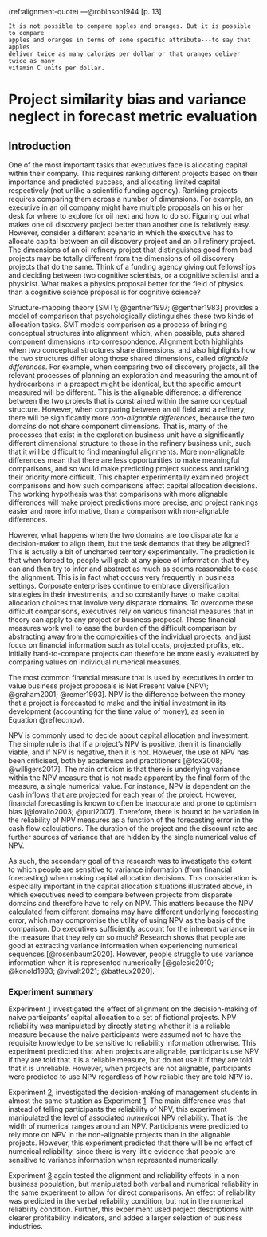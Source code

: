 (ref:alignment-quote) ---@robinson1944 [p. 13]

```block
It is not possible to compare apples and oranges. But it is possible to compare
apples and oranges in terms of some specific attribute---to say that apples
deliver twice as many calories per dollar or that oranges deliver twice as many
vitamin C units per dollar.
```

# Project similarity bias and variance neglect in forecast metric evaluation {#alignment}

\minitoc

## Introduction

One of the most important tasks that executives face is allocating capital
within their company. This requires ranking different projects based on their
importance and predicted success, and allocating limited capital respectively
(not unlike a scientific funding agency). Ranking projects requires comparing
them across a number of dimensions. For example, an executive in an oil company
might have multiple proposals on his or her desk for where to explore for oil
next and how to do so. Figuring out what makes one oil discovery project better
than another one is relatively easy. However, consider a different scenario in
which the executive has to allocate capital between an oil discovery project
and an oil refinery project. The dimensions of an oil refinery project that
distinguishes good from bad projects may be totally different from the
dimensions of oil discovery projects that do the same. Think of a funding agency
giving out fellowships and deciding between two cognitive scientists, or a
cognitive scientist and a physicist. What makes a physics proposal better for
the field of physics than a cognitive science proposal is for cognitive science?

Structure-mapping theory [SMT\; @gentner1997; @gentner1983] provides a model of
comparison that psychologically distinguishes these two kinds of allocation
tasks. SMT models comparison as a process of bringing conceptual structures into
alignment which, when possible, puts shared component dimensions into
correspondence. Alignment both highlights when two conceptual structures share
dimensions, and also highlights how the two structures differ along those shared
dimensions, called *alignable differences*. For example, when comparing two oil
discovery projects, all the relevant processes of planning an exploration and
measuring the amount of hydrocarbons in a prospect might be identical, but the
specific amount measured will be different. This is the alignable difference: a
difference between the two projects that is constrained within the same
conceptual structure. However, when comparing between an oil field and a
refinery, there will be significantly more *non-alignable differences*, because
the two domains do not share component dimensions. That is, many of the
processes that exist in the exploration business unit have a significantly
different dimensional structure to those in the refinery business unit, such
that it will be difficult to find meaningful alignments. More non-alignable
differences mean that there are less opportunities to make meaningful
comparisons, and so would make predicting project success and ranking their
priority more difficult. This chapter experimentally examined project
comparisons and how such comparisons affect capital allocation decisions. The
working hypothesis was that comparisons with more alignable differences will
make project predictions more precise, and project rankings easier and more
informative, than a comparison with non-alignable differences.

However, what happens when the two domains are too disparate for a
decision-maker to align them, but the task demands that they be aligned? This is
actually a bit of uncharted territory experimentally. The prediction is that
when forced to, people will grab at any piece of information that they can and
then try to infer and abstract as much as seems reasonable to ease the
alignment. This is in fact what occurs very frequently in business settings.
Corporate enterprises continue to embrace diversification strategies in their
investments, and so constantly have to make capital allocation choices that
involve very disparate domains. To overcome these difficult comparisons,
executives rely on various financial measures that in theory can apply to any
project or business proposal. These financial measures work well to ease the
burden of the difficult comparison by abstracting away from the complexities of
the individual projects, and just focus on financial information such as total
costs, projected profits, etc. Initially hard-to-compare projects can therefore
be more easily evaluated by comparing values on individual numerical measures.

The most common financial measure that is used by executives in order to value
business project proposals is Net Present Value [NPV\; @graham2001; @remer1993].
NPV is the difference between the money that a project is forecasted to make and
the initial investment in its development (accounting for the time value of
money), as seen in Equation \@ref(eq:npv).

NPV is commonly used to decide about capital allocation and investment. The
simple rule is that if a project’s NPV is positive, then it is financially
viable, and if NPV is negative, then it is not. However, the use of NPV has been
criticised, both by academics and practitioners [@fox2008; @willigers2017]. The
main criticism is that there is underlying variance within the NPV measure that
is not made apparent by the final form of the measure, a single numerical value.
For instance, NPV is dependent on the cash inflows that are projected for each
year of the project. However, financial forecasting is known to often be
inaccurate and prone to optimism bias [@lovallo2003; @puri2007]. Therefore,
there is bound to be variation in the reliability of NPV measures as a function
of the forecasting error in the cash flow calculations. The duration of the
project and the discount rate are further sources of variance that are hidden by
the single numerical value of NPV.

As such, the secondary goal of this research was to investigate the extent to
which people are sensitive to variance information (from financial forecasting)
when making capital allocation decisions. This consideration is especially
important in the capital allocation situations illustrated above, in which
executives need to compare between projects from disparate domains and therefore
have to rely on NPV. This matters because the NPV calculated from different
domains may have different underlying forecasting error, which may compromise
the utility of using NPV as the basis of the comparison. Do executives
sufficiently account for the inherent variance in the measure that they rely on
so much? Research shows that people are good at extracting variance information
when experiencing numerical sequences [@rosenbaum2020]. However, people struggle
to use variance information when it is represented numerically [@galesic2010;
@konold1993; @vivalt2021; @batteux2020].

### Experiment summary

Experiment [1](#alignment-2) investigated the effect of alignment on the
decision-making of naive participants’ capital allocation to a set of fictional
projects. NPV reliability was manipulated by directly stating whether it is a
reliable measure because the naive participants were assumed not to have the
requisite knowledge to be sensitive to reliability information otherwise. This
experiment predicted that when projects are alignable, participants use NPV if
they are told that it is a reliable measure, but do not use it if they are told
that it is unreliable. However, when projects are not alignable, participants
were predicted to use NPV regardless of how reliable they are told NPV is.

Experiment [2](#alignment-3), investigated the decision-making of management
students in almost the same situation as Experiment [1](#alignment-2). The main
difference was that instead of telling participants the reliability of NPV, this
experiment manipulated the level of associated *numerical* NPV reliability. That
is, the width of numerical ranges around an NPV. Participants were predicted to
rely more on NPV in the non-alignable projects than in the alignable projects.
However, this experiment predicted that there will be no effect of numerical
reliability, since there is very little evidence that people are sensitive to
variance information when represented numerically.

Experiment [3](#alignment-8) again tested the alignment and reliability effects
in a non-business population, but manipulated both verbal and numerical
reliability in the same experiment to allow for direct comparisons. An effect of
reliability was predicted in the verbal reliability condition, but not in the
numerical reliability condition. Further, this experiment used project
descriptions with clearer profitability indicators, and added a larger selection
of business industries.
